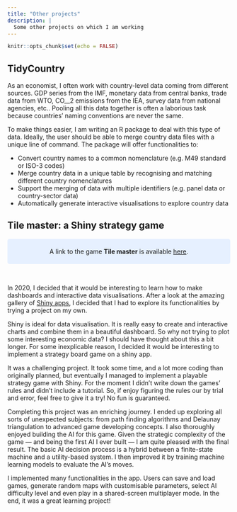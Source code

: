 ```yaml
---
title: "Other projects"
description: |
  Some other projects on which I am working
---
```


```r
knitr::opts_chunk$set(echo = FALSE)
```

<style>
div.blue { background-color:#e6f0ff; border-radius: 5px; padding: 20px;}
</style>


## TidyCountry

As an economist, I often work with country-level data coming from different sources. GDP series from the IMF, monetary data from central banks, trade data from WTO, CO__2 emissions from the IEA, survey data from national agencies, etc.. Pooling all this data together is often a laborious task because countries' naming conventions are never the same. 


To make things easier, I am writing an R package to deal with this type of data. Ideally, the user should be able to merge country data files with a unique line of command. The package will offer functionalities to:

- Convert country names to a common nomenclature (e.g. M49 standard or ISO-3 codes)
- Merge country data in a unique table by recognising and matching different country nomenclatures
- Support the merging of data with multiple identifiers (e.g. panel data or country-sector data)
- Automatically generate interactive visualisations to explore country data

 

## Tile master: a Shiny strategy game

<div class = "blue"><center>A link to the game **Tile master** is available [here](https://fbellelli.shinyapps.io/TileMaster/). </center></div>
<br>

In 2020, I decided that it would be interesting to learn how to make dashboards and interactive data visualisations. After a look at the amazing gallery of [Shiny apps](https://shiny.rstudio.com/), I decided that I had to explore its functionalities by trying a project on my own.

Shiny is ideal for data visualisation. It is really easy to create and  interactive charts and combine them in a beautiful dashboard. So why not trying to plot some interesting economic data? I should have thought about this a bit longer. For some inexplicable reason, I decided it would be interesting to implement a strategy board game on a shiny app. 

It was a challenging project. It took some time, and a lot more coding than originally planned, but eventually I managed to implement a playable strategy game with Shiny. For the moment I didn't write down the games' rules and didn't include a tutorial. So, if enjoy figuring the rules our by trial and error, feel free to give it a try! No fun is guaranteed.

Completing this project was an enriching journey. I ended up exploring all sorts of unexpected subjects: from path finding algorithms and Delaunay triangulation to advanced game developing concepts. I also thoroughly enjoyed building the AI for this game. Given the strategic complexity of the game --- and being the first AI I ever built --- I am quite pleased with the final result. The basic AI decision process is a hybrid between a finite-state machine and a utility-based system. I then improved it by training machine learning models to evaluate the AI's moves.

I implemented many functionalities in the app. Users can save and load games, generate random maps with customisable parameters, select AI difficulty level and even play in a shared-screen multiplayer mode. In the end, it was a great learning project! 





